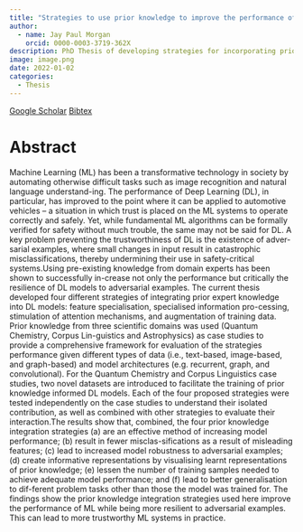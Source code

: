 ```yaml
---
title: "Strategies to use prior knowledge to improve the performance of Deep Learning: an approach towards trustable Machine Learning systems"
author:
  - name: Jay Paul Morgan
    orcid: 0000-0003-3719-362X
description: PhD Thesis of developing strategies for incorporating priors and domain knowledge into design of Deep Neural Networks.
image: image.png
date: 2022-01-02
categories:
  - Thesis
---
```


[<i class="ai ai-google-scholar"></i> Google Scholar](https://scholar.google.fr/citations?view_op=view_citation&hl=en&user=AO1az5YAAAAJ&citation_for_view=AO1az5YAAAAJ:zYLM7Y9cAGgC){.btn .btn-outline-primary .btn role="button" data-toggle="tooltip" title="Here's a tooltip"} [Bibtex](bibtex.html){.btn .btn-outline-primary .btn role="button" data-toggle="tooltip" title="Here's a tooltip"}

# Abstract

Machine Learning (ML) has been a transformative technology in society by automating otherwise difficult tasks such as image recognition and natural language understand-ing. The performance of Deep Learning (DL), in particular, has improved to the point where it can be applied to automotive vehicles – a situation in which trust is placed on the ML systems to operate correctly and safely. Yet, while fundamental ML algorithms can be formally verified for safety without much trouble, the same may not be said for DL. A key problem preventing the trustworthiness of DL is the existence of adver-sarial examples, where small changes in input result in catastrophic misclassifications, thereby undermining their use in safety-critical systems.Using pre-existing knowledge from domain experts has been shown to successfully in-crease not only the performance but critically the resilience of DL models to adversarial examples. The current thesis developed four different strategies of integrating prior expert knowledge into DL models: feature specialisation, specialised information pro-cessing, stimulation of attention mechanisms, and augmentation of training data. Prior knowledge from three scientific domains was used (Quantum Chemistry, Corpus Lin-guistics and Astrophysics) as case studies to provide a comprehensive framework for evaluation of the strategies performance given different types of data (i.e., text-based, image-based, and graph-based) and model architectures (e.g. recurrent, graph, and convolutional). For the Quantum Chemistry and Corpus Linguistics case studies, two novel datasets are introduced to facilitate the training of prior knowledge informed DL models. Each of the four proposed strategies were tested independently on the case studies to understand their isolated contribution, as well as combined with other strategies to evaluate their interaction.The results show that, combined, the four prior knowledge integration strategies (a) are an effective method of increasing model performance; (b) result in fewer misclas-sifications as a result of misleading features; (c) lead to increased model robustness to adversarial examples; (d) create informative representations by visualising learnt representations of prior knowledge; (e) lessen the number of training samples needed to achieve adequate model performance; and (f) lead to better generalisation to dif-ferent problem tasks other than those the model was trained for. The findings show the prior knowledge integration strategies used here improve the performance of ML while being more resilient to adversarial examples. This can lead to more trustworthy ML systems in practice.
